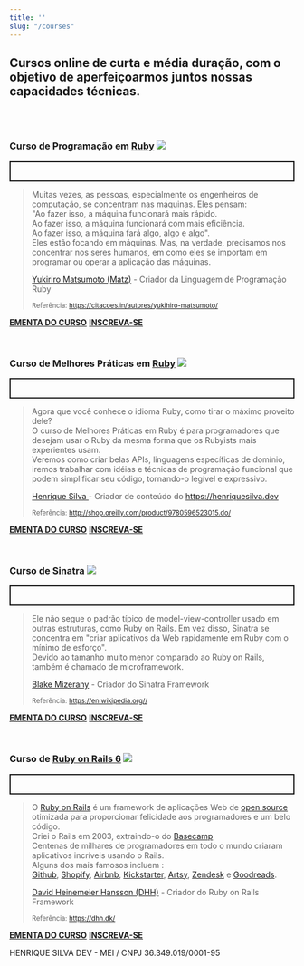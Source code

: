 ```yaml
---
title: ''
slug: "/courses"
---
```


## Cursos online de curta e média duração, com o objetivo de aperfeiçoarmos juntos nossas capacidades técnicas.

<br /><br />

### Curso de Programação em [Ruby](https://www.ruby-lang.org/) ![](/assets/img/ruby.png)

<p style="border: 2px solid; padding: 1rem">

  <blockquote>  
    Muitas vezes, as pessoas, especialmente os engenheiros de computação, 
    se concentram nas máquinas. Eles pensam:<br />
    "Ao fazer isso, a máquina funcionará mais rápido. <br />
    Ao fazer isso, a máquina funcionará com mais eficiência. <br />
     Ao fazer isso,
    a máquina fará algo, algo e algo".<br />
    Eles estão focando em máquinas. Mas, na verdade, precisamos nos
    concentrar nos seres humanos, em como eles se importam em programar 
    ou operar a aplicação das máquinas. <br />

  [Yukiriro Matsumoto (Matz)](https://github.com/matz) - Criador da Linguagem de Programação Ruby
  

  <small>Referência: https://citacoes.in/autores/yukihiro-matsumoto/</small>
  </blockquote>

[**EMENTA DO CURSO**]()
[**INSCREVA-SE**](pay-what-you-want)

</p>

<br />

### Curso de Melhores Práticas em [Ruby](https://www.ruby-lang.org/) ![](/assets/img/ruby-bestpractice.png)

<p style="border: 2px solid; padding: 1rem">

  <blockquote>  
    Agora que você conhece o idioma Ruby, como tirar o máximo proveito dele?<br />
    O curso de Melhores Práticas em Ruby é para programadores que desejam usar o 
    Ruby da mesma forma que os Rubyists mais experientes usam.<br />
    Veremos como criar belas APIs, linguagens específicas de domínio,
    iremos trabalhar com idéias e técnicas de programação funcional que podem simplificar seu código,
    tornando-o legível e expressivo.  

  [Henrique Silva ](https://github.com/henriquehsilva) - Criador de conteúdo do https://henriquesilva.dev

  <small>Referência: http://shop.oreilly.com/product/9780596523015.do/</small>
  </blockquote>

[**EMENTA DO CURSO**]()
[**INSCREVA-SE**](pay-what-you-want)

</p>

<br />

### Curso de [Sinatra](http://sinatrarb.com/) ![](/assets/img/sinatra.png)

<p style="border: 2px solid; padding: 1rem">

  <blockquote>  
    Ele não segue o padrão típico de model-view-controller usado em outras estruturas,
    como Ruby on Rails. Em vez disso, Sinatra se concentra em "criar aplicativos da Web 
    rapidamente em Ruby com o mínimo de esforço".<br /> 
    Devido ao tamanho muito menor comparado ao Ruby on Rails, também é chamado de microframework.  


  [Blake Mizerany](https://github.com/bmizerany) - Criador do Sinatra Framework
  
  <small>Referência: https://en.wikipedia.org//</small>
  </blockquote>

[**EMENTA DO CURSO**]()
[**INSCREVA-SE**](pay-what-you-want)

</p>

<br />

### Curso de [Ruby on Rails 6](https://rubyonrails.org/) ![](/assets/img/rails.png)

<p style="border: 2px solid; padding: 1rem">

  <blockquote>  
    O <a href="https://rubyonrails.org/"> Ruby on Rails</a> é um framework de aplicações Web de
    <a href="https://opensource.org/" target="_blank">open source</a>
    otimizada para proporcionar felicidade aos programadores e um belo código.<br />
    Criei o Rails em 2003, extraindo-o do 
    <a href="https://basecamp.com/" target="_blank">   
      Basecamp
    </a>
    <br />
    Centenas de milhares de programadores em todo o mundo criaram aplicativos incríveis 
    usando o Rails.<br />
    Alguns dos mais famosos incluem :<br />
    <a href="https://github.com/" target="_blank">Github</a>,
    <a href="https://pt.shopify.com/" target="_blank">Shopify</a>, 
    <a href="https://www.airbnb.com.br/" target="_blank">Airbnb</a>, 
    <a href="https://www.kickstarter.com/" target="_blank">Kickstarter</a>,
    <a href="https://www.artsy.net/" target="_blank">Artsy</a>, 
    <a href="https://www.zendesk.com.br/" target="_blank">Zendesk</a> e
    <a href="https://www.goodreads.com/" target="_blank">Goodreads</a>.

  [David Heinemeier Hansson (DHH)](https://github.com/dhh) - Criador do Ruby on Rails Framework
  
  <small>Referência: https://dhh.dk/</small>
  </blockquote>

[**EMENTA DO CURSO**]()
[**INSCREVA-SE**](pay-what-you-want)
</p>


HENRIQUE SILVA DEV - MEI / CNPJ 36.349.019/0001-95